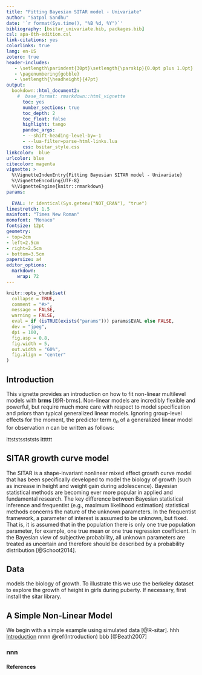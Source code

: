 ```yaml
---
title: "Fitting Bayesian SITAR model - Univariate"
author: "Satpal Sandhu"
date: '`r format(Sys.time(), "%B %d, %Y")`'
bibliography: [bsitar_univariate.bib, packages.bib]
csl: apa-6th-edition.csl
link-citations: yes
colorlinks: true
lang: en-US
zotero: true
header-includes:
   - \setlength\parindent{30pt}\setlength{\parskip}{0.0pt plus 1.0pt}
   - \pagenumbering{gobble}
   - \setlength{\headheight}{47pt}
output: 
  bookdown::html_document2:
    #  base_format: rmarkdown::html_vignette
      toc: yes
      number_sections: true
      toc_depth: 2
      toc_float: false
      highlight: tango
      pandoc_args: 
      - --shift-heading-level-by=-1
      - --lua-filter=parse-html-links.lua
      css: bsitar_style.css
linkcolor:  blue
urlcolor: blue
citecolor: magenta
vignette: >
  %\VignetteIndexEntry{Fitting Bayesian SITAR model - Univariate}
  %\VignetteEncoding{UTF-8}
  %\VignetteEngine{knitr::rmarkdown}
params:
  
  EVAL: !r identical(Sys.getenv("NOT_CRAN"), "true")
linestretch: 1.5
mainfont: "Times New Roman"
monofont: "Monaco"
fontsize: 12pt
geometry:
- top=2cm
- left=2.5cm
- right=2.5cm
- bottom=3.5cm
papersize: a4
editor_options: 
  markdown: 
    wrap: 72
---
```


```r
knitr::opts_chunk$set(
  collapse = TRUE,
  comment = "#>",
  message = FALSE,
  warning = FALSE,
  eval = if (isTRUE(exists("params"))) params$EVAL else FALSE,
  dev = "jpeg",
  dpi = 100,
  fig.asp = 0.8,
  fig.width = 5,
  out.width = "60%",
  fig.align = "center"
)
```

```{=tex}
\newpage
\pagenumbering{arabic}
```
## Introduction

This vignette provides an introduction on how to fit non-linear multilevel models with **brms** [@R-brms]. Non-linear models are incredibly flexible and powerful, but require much more care with respect to model specification and priors than typical generalized linear models. Ignoring group-level effects for the moment, the predictor term $\eta_n$ of a generalized linear model for observation $n$ can be written as follows:

ittststsstststs itttttt

## SITAR growth curve model

The SITAR is a shape-invariant nonlinear mixed effect growth curve model that has been specifically developed to model the biology of growth (such as increase in height and weight gain during adolescence). Bayesian statistical methods are becoming ever more popular in applied and fundamental research. The key difference between Bayesian statistical inference and frequentist (e.g., maximum likelihood estimation) statistical methods concerns the nature of the unknown parameters. In the frequentist framework, a parameter of interest is assumed to be unknown, but fixed. That is, it is assumed that in the population there is only one true population parameter, for example, one true mean or one true regression coefficient. In the Bayesian view of subjective probability, all unknown parameters are treated as uncertain and therefore should be described by a probability distribution [@Schoot2014].

## Data

models the biology of growth. To illustrate this we use the berkeley dataset to explore the growth of height in girls during puberty. If necessary, first install the sitar library.

## A Simple Non-Linear Model

We begin with a simple example using simulated data [@R-sitar]. hhh [Introduction] nnnn \@ref(Introduction) bbb [@Beath2007]

### nnn

#### References
